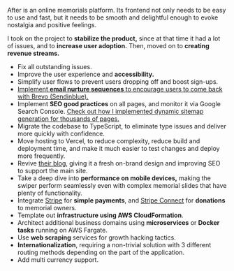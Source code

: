 After is an online memorials platform. Its frontend not only needs to be easy to use and fast,
but it needs to be smooth and delightful enough to evoke nostalgia and positive feelings.

I took on the project to **stabilize the product,** since at that time it had a lot of issues, and
to **increase user adoption.** Then, moved on to **creating revenue streams.**

- Fix all outstanding issues.
- Improve the user experience and **accessibility.**
- Simplify user flows to prevent users dropping off and boost sign-ups.
- [Implement **email nurture sequences** to encourage users to come back with Brevo (Sendinblue).](/blog/how-to-set-up-sendinblue-tracker-in-react-typescript-app)
- Implement **SEO good practices** on all pages, and monitor it via Google Search Console. [Check out how I implemented dynamic sitemap generation for thousands of pages.](/blog/how-to-make-dynamic-large-sitemaps-with-next-js-and-next-sitemap)
- Migrate the codebase to TypeScript, to eliminate type issues and deliver more quickly with confidence.
- Move hosting to Vercel, to reduce complexity, reduce build and deployment time, and make it much easier to test changes and deploy more frequently.
- Revive [their blog](https://blog.after.io/), giving it a fresh on-brand design and improving SEO to support the main site.
- Take a deep dive into **performance on mobile devices,** making the swiper perform seamlessly even with complex memorial slides that have plenty of functionality.
- Integrate [Stripe](https://stripe.com/) for **simple payments**, and [Stripe Connect](https://stripe.com/connect) for **donations** to memorial owners.
- Template out **infrastructure using AWS CloudFormation**.
- Architect additional business domains using **microservices** or **Docker tasks** running on AWS Fargate.
- Use **web scraping** services for growth hacking tactics.
- **Internationalization**, requiring a non-trivial solution with 3 different routing methods depending on the part of the application.
- Add multi currency support.
